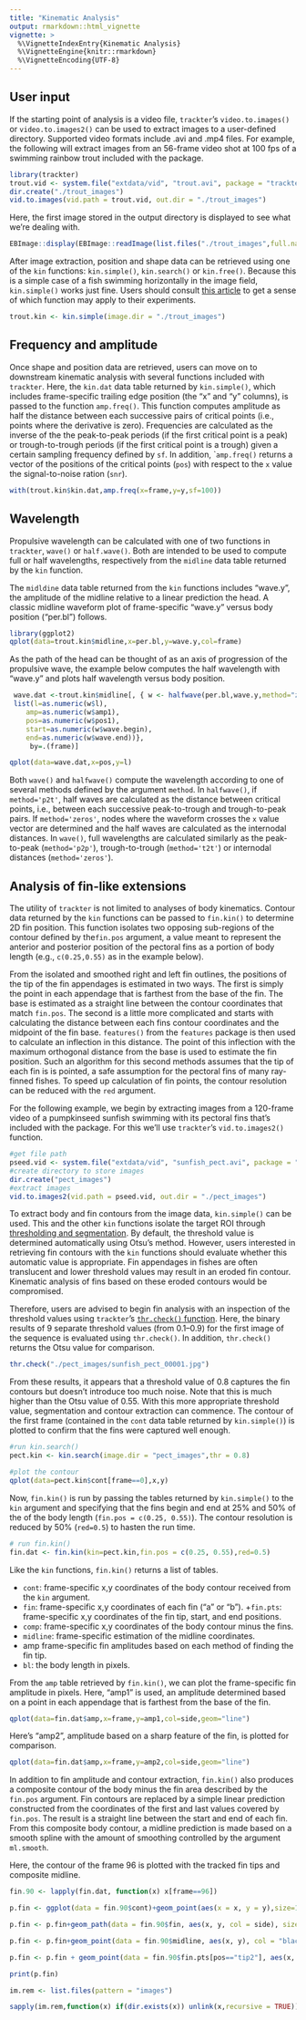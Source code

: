 ```yaml
---
title: "Kinematic Analysis"
output: rmarkdown::html_vignette
vignette: >
  %\VignetteIndexEntry{Kinematic Analysis}
  %\VignetteEngine{knitr::rmarkdown}
  %\VignetteEncoding{UTF-8}
---
```


## User input

If the starting point of analysis is a video file, `trackter`'s `video.to.images()` or `video.to.images2()` can be used to extract images to a user-defined directory. Supported video formats include .avi and .mp4 files. For example, the following will extract images from an 56-frame video shot at 100 fps of a swimming rainbow trout included with the package. 


```r
library(trackter)
trout.vid <- system.file("extdata/vid", "trout.avi", package = "trackter")
dir.create("./trout_images")
vid.to.images(vid.path = trout.vid, out.dir = "./trout_images")
```

Here, the first image stored in the output directory is displayed to see what we're dealing with.

```r
EBImage::display(EBImage::readImage(list.files("./trout_images",full.names = TRUE)[1]),method = "raster")
```

After image extraction, position and shape data can be retrieved using one of the `kin` functions: `kin.simple()`, `kin.search()` or `kin.free()`. Because this is a simple case of a fish swimming horizontally in the image field, `kin.simple()` works just fine. Users should consult [this article](kin_functions.html) to get a sense of which function may apply to their experiments.

```r
trout.kin <- kin.simple(image.dir = "./trout_images")
```

## Frequency and amplitude

Once shape and position data are retrieved, users can move on to downstream kinematic analysis with several functions included with `trackter`. Here, the `kin.dat` data table returned by `kin.simple()`, which includes frame-specific trailing edge position (the "x" and "y" columns), is passed to the function `amp.freq()`. This function computes amplitude as half the distance between each successive pairs of critical points (i.e., points where the derivative is zero). Frequencies are calculated as the inverse of the the peak-to-peak periods (if the first critical point is a peak) or trough-to-trough periods (if the first critical point is a trough) given a certain sampling frequency defined by `sf`. In addition, ``amp.freq()` returns a vector of the positions of the critical points (`pos`) with respect to the `x` value the signal-to-noise ration (`snr`).


```r
with(trout.kin$kin.dat,amp.freq(x=frame,y=y,sf=100))
```

## Wavelength

Propulsive wavelength can be calculated with one of two functions in `trackter`, `wave()` or `half.wave()`. Both are intended to be used to compute full or half wavelengths, respectively from the `midline` data table returned by the `kin` function.

The `midldine` data table returned from the `kin` functions includes "wave.y", the amplitude of the midline relative to a linear prediction the head. A classic midline waveform plot of frame-specific "wave.y" versus body position ("per.bl") follows.

```r
library(ggplot2)
qplot(data=trout.kin$midline,x=per.bl,y=wave.y,col=frame)
```

As the path of the head can be thought of as an axis of progression of the propulsive wave, the example below computes the half wavelength with "wave.y" and plots half wavelength versus body position. 


```r
 wave.dat <-trout.kin$midline[, { w <- halfwave(per.bl,wave.y,method="zeros")$dat;
 list(l=as.numeric(w$l),
 	amp=as.numeric(w$amp1),
 	pos=as.numeric(w$pos1),
 	start=as.numeric(w$wave.begin),
 	end=as.numeric(w$wave.end))},
	 by=.(frame)]

qplot(data=wave.dat,x=pos,y=l)
```

Both `wave()` and `halfwave()` compute the wavelength according to one of several methods defined by the argument `method`. In `halfwave()`, if `method='p2t'`, half waves are calculated as the distance between critical points, i.e., between each successive peak-to-trough and trough-to-peak pairs. If `method='zeros'`, nodes where the waveform crosses the `x` value vector are determined and the half waves are calculated as the internodal distances. In `wave()`, full wavelengths are calculated similarly as the peak-to-peak (`method='p2p'`), trough-to-trough (`method='t2t'`) or internodal distances (`method='zeros'`).

## Analysis of fin-like extensions

The utility of `trackter` is not limited to analyses of body kinematics. Contour data returned by the `kin` functions can be passed to `fin.kin()` to determine 2D fin position. This function isolates two opposing sub-regions of the contour defined by the`fin.pos` argument, a value meant to represent the anterior and posterior position of the pectoral fins as a portion of body length (e.g., `c(0.25,0.55)` as in the example below). 

From the isolated and smoothed right and left fin outlines, the positions of the tip of the fin appendages is estimated in two ways. The first is simply the point in each appendage that is farthest from the base of the fin. The base is estimated as a straight line between the contour coordinates that match `fin.pos`. The second is a little more complicated and starts with calculating the distance between each fins contour coordinates and the midpoint of the fin base. `features()` from the `features` package is then used to calculate an inflection in this distance. The point of this inflection with the maximum orthogonal distance from the base is used to estimate the fin position. Such an algorithm for this second methods assumes that the tip of each fin is is pointed, a safe assumption for the pectoral fins of many ray-finned fishes. To speed up calculation of fin points, the contour resolution can be reduced with the `red` argument. 

For the following example, we begin by extracting images from a 120-frame video of a pumpkinseed sunfish swimming with its pectoral fins that's included with the package. For this we'll use `trackter`'s `vid.to.images2()` function.

```r
#get file path
pseed.vid <- system.file("extdata/vid", "sunfish_pect.avi", package = "trackter")
#create directory to store images
dir.create("pect_images")
#extract images
vid.to.images2(vid.path = pseed.vid, out.dir = "./pect_images")
```

To extract body and fin contours from the image data, `kin.simple()` can be used. This and the other `kin` functions isolate the target ROI through [thresholding and segmentation](kin_functions.html). By default, the threshold value is determined automatically using Otsu's method. However, users interested in retrieving fin contours with the `kin` functions should evaluate whether this automatic value is appropriate. Fin appendages in fishes are often translucent and lower threshold values may result in an eroded fin contour. Kinematic analysis of fins based on these eroded contours would be compromised.

Therefore, users are advised to begin fin analysis with an inspection of the threshold values using `trackter`'s [`thr.check()` function](kinematic_analysis.html#thresholding). Here, the binary results of 9 separate threshold values (from 0.1--0.9) for the first image of the sequence is evaluated using `thr.check()`. In addition, `thr.check()` returns the Otsu value for comparison.

```r
thr.check("./pect_images/sunfish_pect_00001.jpg")
```
From these results, it appears that a threshold value of 0.8 captures the fin contours but doesn't introduce too much noise. Note that this  is much higher than the Otsu value of 0.55. With this more appropriate threshold value, segmentation and contour extraction can commence. The contour of the first frame (contained in the `cont` data table returned by `kin.simple()`) is plotted to confirm that the fins were captured well enough.

```r
#run kin.search()
pect.kin <- kin.search(image.dir = "pect_images",thr = 0.8)

#plot the contour
qplot(data=pect.kin$cont[frame==0],x,y)

```


Now, `fin.kin()` is run by passing the tables returned by `kin.simple()` to the `kin` argument and specifying that the fins begin and end at 25% and 50% of the of the body length (`fin.pos = c(0.25, 0.55)`). The contour resolution is reduced by 50% (`red=0.5`) to hasten the run time.

```r
# run fin.kin()
fin.dat <- fin.kin(kin=pect.kin,fin.pos = c(0.25, 0.55),red=0.5)
```

Like the `kin` functions, `fin.kin()` returns a list of tables. 

  + `cont`: frame-specific x,y coordinates of the body contour received from the `kin` argument.
  + `fin`: frame-specific x,y coordinates of each fin ("a" or "b").
  +`fin.pts`: frame-specific x,y coordinates of the fin tip, start, and end positions.
  + `comp`: frame-specific x,y coordinates of the body contour minus the fins.
  + `midline`: frame-specific estimation of the midline coordinates.
  + amp frame-specific fin amplitudes based on each method of finding the fin tip.
  + `bl`: the body length in pixels.

From the `amp` table retrieved by `fin.kin()`, we can plot the frame-specific fin amplitude in pixels. Here, "amp1" is used, an amplitude determined based on a point in each appendage that is farthest from the base of the fin.


```r
qplot(data=fin.dat$amp,x=frame,y=amp1,col=side,geom="line")
```

Here's "amp2", amplitude based on a sharp feature of the fin, is plotted for comparison.

```r
qplot(data=fin.dat$amp,x=frame,y=amp2,col=side,geom="line")
```


In addition to fin amplitude and contour extraction, `fin.kin()` also produces a composite contour of the body minus the fin area described by the `fin.pos` argument. Fin contours are replaced by a simple linear prediction constructed from the coordinates of the first and last values covered by `fin.pos`. The result is a straight line between the start and end of each fin. From this composite body contour, a midline prediction is made based on a smooth spline with the amount of smoothing controlled by the argument `ml.smooth`. 

Here, the contour of the frame 96 is plotted with the tracked fin tips and composite midline.

```r
fin.90 <- lapply(fin.dat, function(x) x[frame==96])

p.fin <- ggplot(data = fin.90$cont)+geom_point(aes(x = x, y = y),size=1,col="gray")

p.fin <- p.fin+geom_path(data = fin.90$fin, aes(x, y, col = side), size = 2)

p.fin <- p.fin+geom_point(data = fin.90$midline, aes(x, y), col = "black", size = 1)

p.fin <- p.fin + geom_point(data = fin.90$fin.pts[pos=="tip2"], aes(x, y), size = 4,shape=10)

print(p.fin)
```

```r
im.rem <- list.files(pattern = "images")

sapply(im.rem,function(x) if(dir.exists(x)) unlink(x,recursive = TRUE))

```
